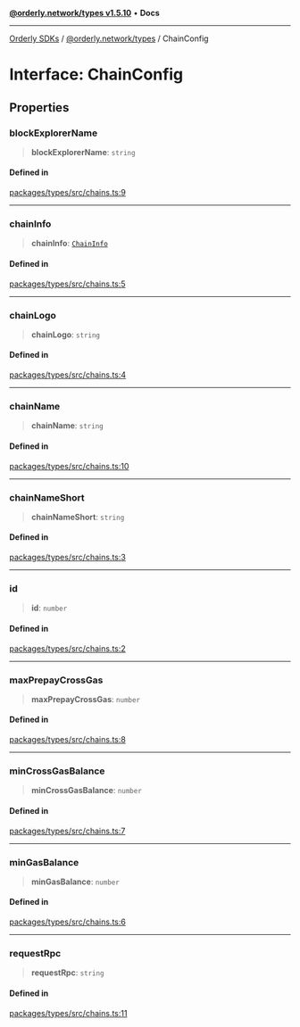 [**@orderly.network/types v1.5.10**](/sdks/tech-doc/@orderly.network/types/README) • **Docs**

***

[Orderly SDKs](/sdks/tech-doc/packages) / [@orderly.network/types](/sdks/tech-doc/@orderly.network/types/README) / ChainConfig

# Interface: ChainConfig

## Properties

### blockExplorerName

> **blockExplorerName**: `string`

#### Defined in

[packages/types/src/chains.ts:9](https://github.com/OrderlyNetwork/js-sdk/blob/554ae704783e3b83c40bb234a899e8f02987d9b6/packages/types/src/chains.ts#L9)

***

### chainInfo

> **chainInfo**: [`ChainInfo`](ChainInfo)

#### Defined in

[packages/types/src/chains.ts:5](https://github.com/OrderlyNetwork/js-sdk/blob/554ae704783e3b83c40bb234a899e8f02987d9b6/packages/types/src/chains.ts#L5)

***

### chainLogo

> **chainLogo**: `string`

#### Defined in

[packages/types/src/chains.ts:4](https://github.com/OrderlyNetwork/js-sdk/blob/554ae704783e3b83c40bb234a899e8f02987d9b6/packages/types/src/chains.ts#L4)

***

### chainName

> **chainName**: `string`

#### Defined in

[packages/types/src/chains.ts:10](https://github.com/OrderlyNetwork/js-sdk/blob/554ae704783e3b83c40bb234a899e8f02987d9b6/packages/types/src/chains.ts#L10)

***

### chainNameShort

> **chainNameShort**: `string`

#### Defined in

[packages/types/src/chains.ts:3](https://github.com/OrderlyNetwork/js-sdk/blob/554ae704783e3b83c40bb234a899e8f02987d9b6/packages/types/src/chains.ts#L3)

***

### id

> **id**: `number`

#### Defined in

[packages/types/src/chains.ts:2](https://github.com/OrderlyNetwork/js-sdk/blob/554ae704783e3b83c40bb234a899e8f02987d9b6/packages/types/src/chains.ts#L2)

***

### maxPrepayCrossGas

> **maxPrepayCrossGas**: `number`

#### Defined in

[packages/types/src/chains.ts:8](https://github.com/OrderlyNetwork/js-sdk/blob/554ae704783e3b83c40bb234a899e8f02987d9b6/packages/types/src/chains.ts#L8)

***

### minCrossGasBalance

> **minCrossGasBalance**: `number`

#### Defined in

[packages/types/src/chains.ts:7](https://github.com/OrderlyNetwork/js-sdk/blob/554ae704783e3b83c40bb234a899e8f02987d9b6/packages/types/src/chains.ts#L7)

***

### minGasBalance

> **minGasBalance**: `number`

#### Defined in

[packages/types/src/chains.ts:6](https://github.com/OrderlyNetwork/js-sdk/blob/554ae704783e3b83c40bb234a899e8f02987d9b6/packages/types/src/chains.ts#L6)

***

### requestRpc

> **requestRpc**: `string`

#### Defined in

[packages/types/src/chains.ts:11](https://github.com/OrderlyNetwork/js-sdk/blob/554ae704783e3b83c40bb234a899e8f02987d9b6/packages/types/src/chains.ts#L11)
